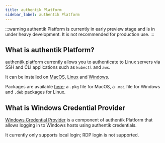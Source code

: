 ```yaml
---
title: authentik Platform
sidebar_label: authentik Platform
---
```


:::warning
authentik Platform is currently in early preview stage and is in under heavy development. It is not recommended for production use.
:::

## What is authentik Platform?

[authentik platform](https://github.com/goauthentik/platform) currently allows you to authenticate to Linux servers via SSH and CLI applications such as `kubectl` and `aws`.

It can be installed on [MacOS](./macos.mdx), [Linux](./linux.mdx) and [Windows](./windows.mdx).

Packages are available [here](https://authentik-pkg.netlify.app/); a `.pkg` file for MacOS, a `.msi` file for Windows and `.deb` packages for Linux.

## What is Windows Credential Provider

[Windows Credential Provider](./windows-credential-provider.mdx) is a component of authentik Platform that allows logging in to Windows hosts using authentik credentials.

It currently only supports local login; RDP login is not supported.
